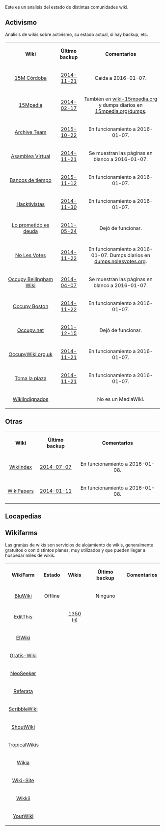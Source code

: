 {{header|1=Wikis}}
<!--
<h2>Wikipedia</h2>

<iframe align="right" width="420" height="315" src="//www.youtube-nocookie.com/embed/eDZ6vxpom8o" frameborder="0" allowfullscreen></iframe>


<br clear="all" />
-->

<p>Este es un analisis del estado de distintas comunidades wiki.</p>

== Activismo ==

Análisis de wikis sobre activismo, su estado actual, si hay backup, etc.

<table class="wikitable sortable" style="text-align: center;">

<tr>
    <td><b>Wiki</b></td>
    <td><b>Último backup</b></td>
    <td><b>Comentarios</b></td>
</tr>

<tr>
    <td><a href="http://wiki.15mcordoba.net">15M Córdoba</a></td>
    <td><a href="https://archive.org/details/wiki-wiki15mcordobanet">2014-11-21</a></td>
    <td>Caída a 2016-01-07.</td>
</tr>

<tr>
    <td><a href="https://15mpedia.org">15Mpedia</a></td>
    <td><a href="https://archive.org/details/wiki-wiki15mcc_w">2014-02-17</a></td>
    <td>También en <a href="https://archive.org/details/wiki-15mpedia.org">wiki-15mpedia.org</a> y dumps diarios en <a href="https://15mpedia.org/dumps/">15mpedia.org/dumps</a>.</td>
</tr>

<tr>
    <td><a href="http://www.archiveteam.org/index.php?title=Main_Page">Archive Team</a></td>
    <td><a href="https://archive.org/details/wiki-archiveteamorg">2015-10-22</a></td>
    <td>En funcionamiento a 2016-01-07.</td>
</tr>

<tr>
    <td><a href="http://asambleavirtual.info">Asamblea Virtual</a></td>
    <td><a href="https://archive.org/details/wiki-asambleavirtualinfo">2014-11-21</a></td>
    <td>Se muestran las páginas en blanco a 2016-01-07.</td>
</tr>

<tr>
    <td><a href="http://www.bdtonline.org/wiki/">Bancos de tiempo</a></td>
    <td><a href="https://15mpedia.org/wiki/Archivo:Bdtonlineorg_wiki-20151112-wikidump.7z">2015-11-12</a></td>
    <td>En funcionamiento a 2016-01-07.</td>
</tr>

<tr>
    <td><a href="http://wiki.hacktivistas.net">Hacktivistas</a></td>
    <td><a href="https://15mpedia.org/wiki/Archivo:Wikihacktivistasnet-20141130-wikidump.7z">2014-11-30</a></td>
    <td>En funcionamiento a 2016-01-07.</td>
</tr>

<tr>
    <td><a href="http://loprometidoesdeuda.com">Lo prometido es deuda</a></td>
    <td><a href="https://15mpedia.org/wiki/Archivo:Loprometidoesdeudacom-20110524-wikidump.7z">2011-05-24</a></td>
    <td>Dejó de funcionar.</td>
</tr>

<tr>
    <td><a href="http://wiki.nolesvotes.org">No Les Votes</a></td>
    <td><a href="https://archive.org/details/NolesvotesWiki-Wiki.nolesvotes.org">2014-11-22</a></td>
    <td>En funcionamiento a 2016-01-07. Dumps diarios en <a href="http://dumps.nolesvotes.org">dumps.nolesvotes.org</a>.</td>
</tr>

<tr>
    <td><a href="http://www.occupybellinghamwa.org/wiki/">Occupy Bellingham Wiki</a></td>
    <td><a href="https://archive.org/details/wiki-occupybellinghamwaorg_wiki">2014-04-07</a></td>
    <td>Se muestran las páginas en blanco a 2016-01-07.</td>
</tr>

<tr>
    <td><a href="http://wiki.occupyboston.org">Occupy Boston</a></td>
    <td><a href="https://archive.org/details/wiki-wikioccupybostonorg">2014-11-22</a></td>
    <td>En funcionamiento a 2016-01-07.</td>
</tr>

<tr>
    <td><a href="http://wiki.occupy.net">Occupy.net</a></td>
    <td><a href="https://code.google.com/p/wikiteam/downloads/detail?name=wikioccupynet-20111215-history.xml.7z">2011-12-15</a></td>
    <td>Dejó de funcionar.</td>
</tr>

<tr>
    <td><a href="https://occupywiki.org.uk">OccupyWiki.org.uk</a></td>
    <td><a href="https://archive.org/details/wiki-occupywikiorguk_w">2014-11-21</a></td>
    <td>En funcionamiento a 2016-01-07.</td>
</tr>

<tr>
    <td><a href="http://wiki.tomalaplaza.net">Toma la plaza</a></td>
    <td><a href="https://archive.org/details/wiki-wikitomalaplazanet_wiki">2014-11-21</a></td>
    <td>En funcionamiento a 2016-01-07.</td>
</tr>

<tr>
    <td><a href="http://wikindignado.wikispaces.com">WikiIndignados</a></td>
    <td></td>
    <td>No es un MediaWiki.</td>
</tr>

</table>

== Otras ==

<table class="wikitable sortable" style="text-align: center;">

<tr>
    <td><b>Wiki</b></td>
    <td><b>Último backup</b></td>
    <td><b>Comentarios</b></td>
</tr>

<tr>
    <td><a href="http://wikiindex.org/Welcome">WikiIndex</a></td>
    <td><a href="https://archive.org/details/wiki-wikiindexorg">2014-07-07</a></td>
    <td>En funcionamiento a 2016-01-08.</td>
</tr>

<tr>
    <td><a href="http://wikipapers.referata.com">WikiPapers</a></td>
    <td><a href="https://archive.org/details/wiki-wikipapers">2014-01-11</a></td>
    <td>En funcionamiento a 2016-01-08.</td>
</tr>

<!--
<tr>
    <td><a href=""></a></td>
    <td><a href=""></a></td>
    <td>En funcionamiento a .</td>
</tr>
-->

</table>

== Locapedias ==
{{ap|1=locapedias.html|2=Locapedias}}

== Wikifarms ==

<p>Las granjas de wikis son servicios de alojamiento de wikis, generalmente gratuitos o con distintos planes, muy utilizados y que pueden llegar a hospedar miles de wikis.</p>

<table class="wikitable sortable" style="text-align: center;">

<tr>
    <td><b>WikiFarm</b></td>
    <td><b>Estado</b></td>
    <td><b>Wikis</b></td>
    <td><b>Último backup</b></td>
    <td><b>Comentarios</b></td>
</tr>

<tr>
    <td><a href="http://bluwiki.org">BluWiki</a></td>
    <td>Offline</td>
    <td></td>
    <td>Ninguno</td>
    <td></td>
</tr>

<tr>
    <td><a href="http://editthis.info">EditThis</a></td>
    <td></td>
    <td><a href="https://github.com/WikiTeam/wikiteam/blob/master/listsofwikis/mediawiki/editthis.info">1350</a> (<a href="http://s23.org/wikistats/editthis_html.php">ii</a>)</td>
    <td></td>
    <td></td>
</tr>

<tr>
    <td><a href="http://elwiki.com">ElWiki</a></td>
    <td></td>
    <td></td>
    <td></td>
    <td></td>
</tr>

<tr>
    <td><a href="">Gratis-Wiki</a></td>
    <td></td>
    <td></td>
    <td></td>
    <td></td>
</tr>

<tr>
    <td><a href="http://neowiki.neoseeker.com/wiki/Main_Page">NeoSeeker</a></td>
    <td></td>
    <td></td>
    <td></td>
    <td></td>
</tr>

<tr>
    <td><a href="http://www.referata.com/wiki/Main_Page">Referata</a></td>
    <td></td>
    <td></td>
    <td></td>
    <td></td>
</tr>

<tr>
    <td><a href="http://scribblewiki.com">ScribbleWiki</a></td>
    <td></td>
    <td></td>
    <td></td>
    <td></td>
</tr>


<tr>
    <td><a href="http://www.shoutwiki.com">ShoutWiki</a></td>
    <td></td>
    <td></td>
    <td></td>
    <td></td>
</tr>


<tr>
    <td><a href="http://tropicalwikis.com">TropicalWikis</a></td>
    <td></td>
    <td></td>
    <td></td>
    <td></td>
</tr>


<tr>
    <td><a href="http://www.wikia.com">Wikia</a></td>
    <td></td>
    <td></td>
    <td></td>
    <td></td>
</tr>


<tr>
    <td><a href="http://wiki-site.com">Wiki-Site</a></td>
    <td></td>
    <td></td>
    <td></td>
    <td></td>
</tr>


<tr>
    <td><a href="http://wikkii.com">Wikkii</a></td>
    <td></td>
    <td></td>
    <td></td>
    <td></td>
</tr>


<tr>
    <td><a href="http://yourwiki.net">YourWiki</a></td>
    <td></td>
    <td></td>
    <td></td>
    <td></td>
</tr>

<!--
<tr>
    <td><a href=""></a></td>
    <td></td>
    <td></td>
    <td></td>
    <td></td>
</tr>
-->

</table>

<!--


https://sites.google.com/site/emijrp/wikis

http://archiveteam.org/index.php?title=Wikifarm


-->


{{footer}}
